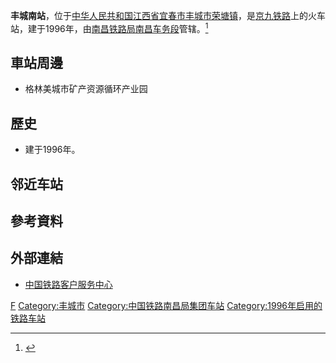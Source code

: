 {{Infobox China railway station
|车站名称 = 丰城南站
|图片 = 
|图片介绍 = 
|其他名称 = 
|车站拼音 = Fengchengnan
|英文名称 = Fengchengnan Railway Station
|车站代码 = 25497
|电报码 = FNG
|拼音码 = FCN
|车站位置 = [[江西省|江西省]][[宜春市|宜春市]][[丰城市|丰城市]][[荣塘镇|荣塘镇]]
|坐标 = {{coord|28|04|18|N|115|45|21|E|display=inline,title}}
|归属 = [[南昌铁路局|南昌铁路局]][[南昌车务段|南昌车务段]]<ref>[http://www.jx.chinanews.com/2014/0124/972350.html 南昌车务段丰城南站设防护栏网缺口保春运安全] {{webarchive|url=https://web.archive.org/web/20160305093403/http://www.jx.chinanews.com/2014/0124/972350.html |date=2016-03-05 }}</ref>
|线路 = [[京九铁路|京九铁路]]
|车站等级 = [[四等站_(中铁)|四等站]]
|月台数目 = 
|股道数目 = 
}} 
'''丰城南站'''，位于[[中华人民共和国|中华人民共和国]][[江西省|江西省]][[宜春市|宜春市]][[丰城市|丰城市]][[荣塘镇|荣塘镇]]，是[[京九铁路|京九铁路]]上的火车站，建于1996年，由[[南昌铁路局|南昌铁路局]][[南昌车务段|南昌车务段]]管辖。<ref>{{Cite web |url=http://search.huochepiao.com/huochezhan/jieshao/2454.htm |title=丰城南火车站介绍 |accessdate=2018-02-08 |archive-date=2018-02-08 |archive-url=https://web.archive.org/web/20180208184402/http://search.huochepiao.com/huochezhan/jieshao/2454.htm |dead-url=no }}</ref>
==車站周邊==
* 格林美城市矿产资源循环产业园

==歷史==
* 建于1996年。
== 邻近车站 ==
{{Start rail box|[[中国铁路|中国铁路]]}}
{{s-inop|[[张巷站|张巷站]]|{{站|北京西}}方向}}
{{s-line|[[京九铁路|京九铁路]]<br />← 22km 丰城南站 20km →}}
{{s-inop|[[樟树东站|樟树东站]]|{{站|常平}}方向}}
{{End box}}
==參考資料==
{{reflist}}
==外部連結==
* [http://www.12306.cn/mormhweb/ 中国铁路客户服务中心]{{Wayback|url=http://www.12306.cn/mormhweb/ |date=20180205163941 }}
{{China-rail-stub}}
{{京九铁路}}
{{南昌车务段}}
[[Category:宜春市铁路车站|F]]
[[Category:丰城市|Category:丰城市]]
[[Category:中国铁路南昌局集团车站|Category:中国铁路南昌局集团车站]]
[[Category:1996年启用的铁路车站|Category:1996年启用的铁路车站]]